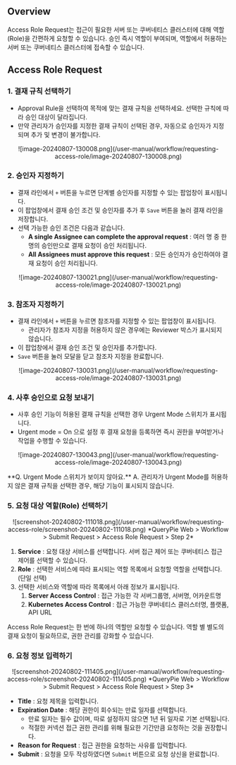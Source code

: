 
## Overview

Access Role Request는 접근이 필요한 서버 또는 쿠버네티스 클러스터에 대해 역할(Role)을 간편하게 요청할 수 있습니다. 승인 즉시 역할이 부여되며, 역할에서 허용하는 서버 또는 쿠버네티스 클러스터에 접속할 수 있습니다.


## Access Role Request

### 1. 결재 규칙 선택하기

* Approval Rule을 선택하여 목적에 맞는 결재 규칙을 선택하세요. 선택한 규칙에 따라 승인 대상이 달라집니다. 
* 만약 관리자가 승인자를 지정한 결재 규칙이 선택된 경우, 자동으로 승인자가 지정되며 추가 및 변경이 불가합니다.
<p align="center">
![image-20240807-130008.png](/user-manual/workflow/requesting-access-role/image-20240807-130008.png)
</p>

### 2. 승인자 지정하기

* 결재 라인에서 `+` 버튼을 누르면 단계별 승인자를 지정할 수 있는 팝업창이 표시됩니다. 
* 이 팝업창에서 결재 승인 조건 및 승인자를 추가 후 `Save` 버튼을 눌러 결재 라인을 저장합니다.
* 선택 가능한 승인 조건은 다음과 같습니다. 
    *  **A single Assignee can complete the approval request**  : 여러 명 중 한 명의 승인만으로 결재 요청이 승인 처리됩니다.
    *  **All Assignees must approve this request**  : 모든 승인자가 승인하여야 결재 요청이 승인 처리됩니다.
<p align="center">
![image-20240807-130021.png](/user-manual/workflow/requesting-access-role/image-20240807-130021.png)
</p>

### 3. 참조자 지정하기

* 결재 라인에서 `+` 버튼을 누르면 참조자를 지정할 수 있는 팝업창이 표시됩니다. 
    * 관리자가 참조자 지정을 허용하지 않은 경우에는 Reviewer 박스가 표시되지 않습니다. 
* 이 팝업창에서 결재 승인 조건 및 승인자를 추가합니다. 
* `Save` 버튼을 눌러 모달을 닫고 참조자 지정을 완료합니다.
<p align="center">
![image-20240807-130031.png](/user-manual/workflow/requesting-access-role/image-20240807-130031.png)
</p>

### 4. 사후 승인으로 요청 보내기

* 사후 승인 기능이 허용된 결재 규칙을 선택한 경우 Urgent Mode 스위치가 표시됩니다. 
* Urgent mode = On 으로 설정 후 결재 요청을 등록하면 즉시 권한을 부여받거나 작업을 수행할 수 있습니다.
<p align="center">
![image-20240807-130043.png](/user-manual/workflow/requesting-access-role/image-20240807-130043.png)
</p>

<Callout type="important">
**Q. Urgent Mode 스위치가 보이지 않아요.**
A. 관리자가 Urgent Mode를 허용하지 않은 결재 규칙을 선택한 경우, 해당 기능이 표시되지 않습니다.
</Callout>

### 5. 요청 대상 역할(Role) 선택하기

<p align="center">
![screenshot-20240802-111018.png](/user-manual/workflow/requesting-access-role/screenshot-20240802-111018.png)
*QueryPie Web &gt; Workflow &gt; Submit Request &gt; Access Role Request &gt; Step 2*
</p>

1.  **Service**  : 요청 대상 서비스를 선택합니다. 서버 접근 제어 또는 쿠버네티스 접근 제어를 선택할 수 있습니다. 
2.  **Role**  : 선택한 서비스에 따라 표시되는 역할 목록에서 요청할 역할을 선택합니다. (단일 선택)
3. 선택한 서비스와 역할에 따라 목록에서 아래 정보가 표시됩니다. 
    1.  **Server Access Control**  : 접근 가능한 각 서버그룹명, 서버명, 어카운트명
    2.  **Kubernetes Access Control**  : 접근 가능한 쿠버네티스 클러스터명, 플랫폼, API URL 

<Callout type="important">
Access Role Request는 한 번에 하나의 역할만 요청할 수 있습니다. 역할 별 별도의 결재 요청이 필요하므로, 권한 관리를 강화할 수 있습니다.
</Callout>

### 6. 요청 정보 입력하기

<p align="center">
![screenshot-20240802-111405.png](/user-manual/workflow/requesting-access-role/screenshot-20240802-111405.png)
*QueryPie Web &gt; Workflow &gt; Submit Request &gt; Access Role Request &gt; Step 3*
</p>

*  **Title**  : 요청 제목을 입력합니다.
*  **Expiration Date**  : 해당 권한이 회수되는 만료 일자를 선택합니다.
    * 만료 일자는 필수 값이며, 따로 설정하지 않으면 1년 뒤 일자로 기본 선택됩니다.
    * 적절한 커넥션 접근 권한 관리를 위해 필요한 기간만큼 요청하는 것을 권장합니다.
*  **Reason for Request**  : 접근 권한을 요청하는 사유를 입력합니다.
*  **Submit**  : 요청을 모두 작성하였다면 `Submit` 버튼으로 요청 상신을 완료합니다.
